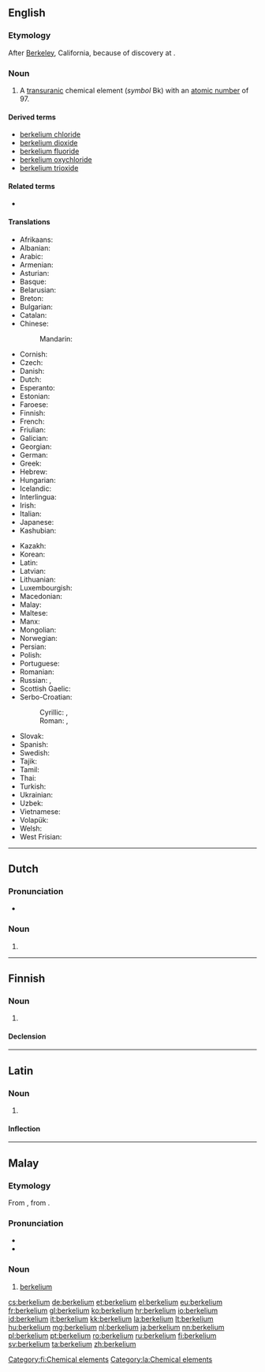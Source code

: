 {{also|Berkelium}}
==English==

{{elements|Bk|curium|Cm|californium|Cf}}

===Etymology===
After [[Berkeley]], California, because of discovery at {{w|UC Berkeley}}.

===Noun===
{{en-noun|-}}
{{wikipedia}}

# A [[transuranic]] chemical element (''symbol'' Bk) with an [[atomic number]] of 97.

====Derived terms====
* [[berkelium chloride]]
* [[berkelium dioxide]]
* [[berkelium fluoride]]
* [[berkelium oxychloride]]
* [[berkelium trioxide]]

====Related terms====
* {{w|Berkeley, California|Berkeley}}

====Translations====
{{trans-top|transuranic chemical element}}
* Afrikaans: {{t-|af|berkelium}}
* Albanian: {{t-|sq|berkelium}}
* Arabic: {{t-|ar|بركليوم|tr=birkílyum|m}}
* Armenian: {{t-|hy|բերկլիում|tr=berklium}}
* Asturian: {{t-|ast|berkeliu|m}}
* Basque: {{t-|eu|berkelioa}}
* Belarusian: {{t-|be|берклiй|tr=bérklij|m}}
* Breton: {{t-|br|berkeliom}}
* Bulgarian: {{t-|bg|берклий|m|tr=bérklij}}
* Catalan: {{t-|ca|berkeli|m}}
* Chinese:
*: Mandarin: {{t|cmn|锫|tr=péi}}
* Cornish: {{t-|kw|berkelyum}}
* Czech: {{t+|cs|berkelium}}
* Danish: {{t-|da|berkelium}}
* Dutch: {{t+|nl|berkelium|n}}
* Esperanto: {{t-|eo|berkelio}}
* Estonian: {{t-|et|berkeelium}}
* Faroese: {{t-|fo|berkelium}}
* Finnish: {{t+|fi|berkelium}}
* French: {{t+|fr|berkélium|m}}
* Friulian: {{tø|fur|bercheli}}
* Galician: {{t+|gl|berkelio|m}}
* Georgian: {{t-|ka|ბერკლიუმი|tr=berkliumi}}
* German: {{t+|de|Berkelium|n}}
* Greek: {{t+|el|μπερκέλιο|n|tr=berkélio}}
* Hebrew: {{t+|he|ברקליום|tr=berkliyum}}
* Hungarian: {{t+|hu|berkélium}}
* Icelandic: {{t+|is|berkelín}}
* Interlingua: {{t-|ia|berkelium}}
* Irish: {{t-|ga|beircéiliam}}
* Italian: {{t+|it|berkelio|m}}
* Japanese: {{t+|ja|バークリウム|tr=bākuriumu}}
* Kashubian: {{t-|csb|bekerél}}
{{trans-mid}}
* Kazakh: {{t-|kk|беркелий|tr=berkelii|sc=Cyrl}}
* Korean: {{t+|ko|버클륨|sc=Hang|tr=beokeullyum}}
* Latin: {{t+|la|berkelium}}
* Latvian: {{t-|lv|berklijs}}
* Lithuanian: {{t+|lt|berklis}}
* Luxembourgish: {{t-|lb|Berkelium}}
* Macedonian: {{t-|mk|беркелиум|tr=berkélium|m}}
* Malay: {{t-|ms|berkelium}}
* Maltese: {{t-|mt|berkeljum}}
* Manx: {{t-|gv|berkelium}}
* Mongolian: {{t-|mn|беркли|tr=berkli}}
* Norwegian: {{t-|no|berkelium}}
* Persian: {{t-|fa|برکلیم|tr=berkeliom}}
* Polish: {{t+|pl|berkel|m}}
* Portuguese: {{t+|pt|berquélio|m}}
* Romanian: {{t+|ro|berkeliu|n}}
* Russian: {{t-|ru|беркелий|m|tr=berkélij}}, {{t+|ru|берклий|m|tr=bérklij}}
* Scottish Gaelic: {{t-|gd|beircèiliam}}
* Serbo-Croatian:
*: Cyrillic: {{t-|sh|беркелиj|m}}, {{t-|sh|беркелиjум|m}}
*: Roman: {{t-|sh|berkelij|m}}, {{t-|sh|berkelijum|m}}
* Slovak: {{t-|sk|berkelium}}
* Spanish: {{t+|es|berkelio|m}}
* Swedish: {{t+|sv|berkelium}}
* Tajik: {{t-|tg|берклий|tr=berklij}}
* Tamil: {{t-|ta|பெர்கெலியம்|tr=perkeliyam}}
* Thai: {{t-|th|เบอร์คีเลียม|tr=boekhīliam}}
* Turkish: {{t+|tr|berkelyum}}
* Ukrainian: {{t-|uk|беркелiй|tr=berkélij|m}}
* Uzbek: {{t-|uz|берклий|tr=berkliy|sc=Cyrl}}
* Vietnamese: {{t-|vi|beckeli}}
* Volapük: {{t+|vo|berkelin}}
* Welsh: {{t-|cy|berkeliwm}}
* West Frisian: {{t-|fy|berkelium}}
{{trans-bottom}}

----

==Dutch==
{{wikipedia|lang=nl}}
{{elements|Bk|curium|Cm|californium|Cf|lang=nl}}

===Pronunciation===
* {{audio|Nl-berkelium.ogg|Audio}}

===Noun===
{{nl-noun|n|-|-}}

# {{l/en|berkelium}}

----

==Finnish==
{{wikipedia|lang=fi}}

===Noun===
{{fi-noun}}

# {{l/en|berkelium}}

====Declension====
{{fi-decl-tuoli|berkelium|nopl=1|i=0}}

[[Category:fi:Chemical elements]]

----

==Latin==
{{wikipedia|lang=la}}

===Noun===
{{la-noun|berkelium|berkelii|berkeliī|n|second}}

# {{l/en|berkelium}}

====Inflection====
{{la-decl-2nd-N|berkeli}}

[[Category:la:Chemical elements]]

----

==Malay==
{{wikipedia|lang=ms}}
{{elements|Bk|kurium|Cm|kalifornium|Cf|lang=ms}}

===Etymology===
From {{etyl|en|ms}} {{term|berkelium|lang=en}}, from {{term|Berkeley|lang=en}}.

===Pronunciation===
* {{IPA|[bɛ(r)keliom]|[bɛ(r)keliəm]|lang=ms}}
* {{rhymes|iom|jom|om|lang=ms}}

===Noun===
{{head|ms|noun}}

# [[#English|berkelium]] {{gloss|chemical element}}

[[cs:berkelium]]
[[de:berkelium]]
[[et:berkelium]]
[[el:berkelium]]
[[eu:berkelium]]
[[fr:berkelium]]
[[gl:berkelium]]
[[ko:berkelium]]
[[hr:berkelium]]
[[io:berkelium]]
[[id:berkelium]]
[[it:berkelium]]
[[kk:berkelium]]
[[la:berkelium]]
[[lt:berkelium]]
[[hu:berkelium]]
[[mg:berkelium]]
[[nl:berkelium]]
[[ja:berkelium]]
[[nn:berkelium]]
[[pl:berkelium]]
[[pt:berkelium]]
[[ro:berkelium]]
[[ru:berkelium]]
[[fi:berkelium]]
[[sv:berkelium]]
[[ta:berkelium]]
[[zh:berkelium]]